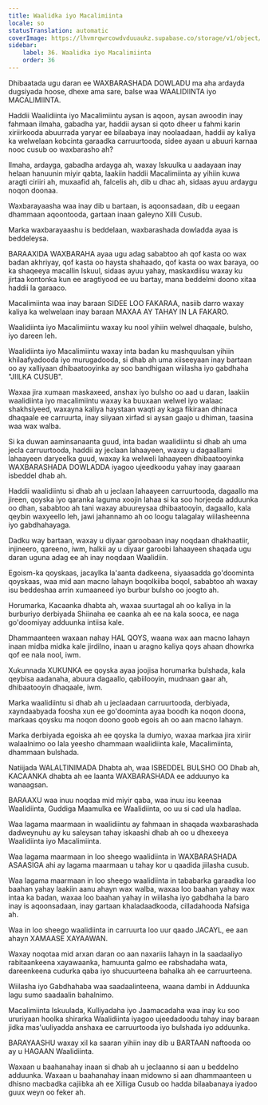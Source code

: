 ```yaml
---
title: Waalidka iyo Macalimiinta
locale: so
statusTranslation: automatic
coverImage: https://lhvmrqwrcowdvduuaukz.supabase.co/storage/v1/object/public/strapi-uploads/small_cover-educacion-fundamental.webp-2d51a7828a2b1309555be27f7e2a61a0.webp
sidebar:
    label: 36. Waalidka iyo Macalimiinta
    order: 36
---
```

Dhibaatada ugu daran ee WAXBARASHADA DOWLADU ma aha ardayda dugsiyada hoose, dhexe ama sare, balse waa WAALIDIINTA iyo MACALIMIINTA.

Haddii Waalidiinta iyo Macalimiintu aysan is aqoon, aysan awoodin inay fahmaan ilmaha, gabadha yar, haddii aysan si qoto dheer u fahmi karin xiriirkooda abuurrada yaryar ee bilaabaya inay noolaadaan, haddii ay kaliya ka welwelaan kobcinta garaadka carruurtooda, sidee ayaan u abuuri karnaa nooc cusub oo waxbarasho ah?

Ilmaha, ardayga, gabadha ardayga ah, waxay Iskuulka u aadayaan inay helaan hanuunin miyir qabta, laakiin haddii Macalimiinta ay yihiin kuwa aragti ciriiri ah, muxaafid ah, falcelis ah, dib u dhac ah, sidaas ayuu ardaygu noqon doonaa.

Waxbarayaasha waa inay dib u bartaan, is aqoonsadaan, dib u eegaan dhammaan aqoontooda, gartaan inaan galeyno Xilli Cusub.

Marka waxbarayaashu is beddelaan, waxbarashada dowladda ayaa is beddeleysa.

BARAAXIDA WAXBARAHA ayaa ugu adag sababtoo ah qof kasta oo wax badan akhriyay, qof kasta oo haysta shahaado, qof kasta oo wax baraya, oo ka shaqeeya macallin Iskuul, sidaas ayuu yahay, maskaxdiisu waxay ku jirtaa kontonka kun ee aragtiyood ee uu bartay, mana beddelmi doono xitaa haddii la garaaco.

Macalimiinta waa inay baraan SIDEE LOO FAKARAA, nasiib darro waxay kaliya ka welwelaan inay baraan MAXAA AY TAHAY IN LA FAKARO.

Waalidiinta iyo Macalimiintu waxay ku nool yihiin welwel dhaqaale, bulsho, iyo dareen leh.

Waalidiinta iyo Macalimiintu waxay inta badan ku mashquulsan yihiin khilaafyadooda iyo murugadooda, si dhab ah uma xiiseeyaan inay bartaan oo ay xalliyaan dhibaatooyinka ay soo bandhigaan wiilasha iyo gabdhaha "JIILKA CUSUB".

Waxaa jira xumaan maskaxeed, anshax iyo bulsho oo aad u daran, laakiin waalidiinta iyo macalimiintu waxay ka buuxaan welwel iyo walaac shakhsiyeed, waxayna kaliya haystaan ​​waqti ay kaga fikiraan dhinaca dhaqaale ee carruurta, inay siiyaan xirfad si aysan gaajo u dhiman, taasina waa wax walba.

Si ka duwan aaminsanaanta guud, inta badan waalidiintu si dhab ah uma jecla carruurtooda, haddii ay jeclaan lahaayeen, waxay u dagaallami lahaayeen daryeelka guud, waxay ka welweli lahaayeen dhibaatooyinka WAXBARASHADA DOWLADDA iyagoo ujeedkoodu yahay inay gaaraan isbeddel dhab ah.

Haddii waalidiintu si dhab ah u jeclaan lahaayeen carruurtooda, dagaallo ma jireen, qoyska iyo qaranka laguma xoojin lahaa si ka soo horjeeda adduunka oo dhan, sababtoo ah tani waxay abuureysaa dhibaatooyin, dagaallo, kala qeybin waxyeello leh, jawi jahannamo ah oo loogu talagalay wiilasheenna iyo gabdhahayaga.

Dadku way bartaan, waxay u diyaar garoobaan inay noqdaan dhakhaatiir, injineero, qareeno, iwm, halkii ay u diyaar garoobi lahaayeen shaqada ugu daran uguna adag ee ah inay noqdaan Waalidiin.

Egoism-ka qoyskaas, jacaylka la'aanta dadkeena, siyaasadda go'doominta qoyskaas, waa mid aan macno lahayn boqolkiiba boqol, sababtoo ah waxay isu beddeshaa arrin xumaaneed iyo burbur bulsho oo joogto ah.

Horumarka, Kacaanka dhabta ah, waxaa suurtagal ah oo kaliya in la burburiyo derbiyada Shiinaha ee caanka ah ee na kala sooca, ee naga go'doomiyay adduunka intiisa kale.

Dhammaanteen waxaan nahay HAL QOYS, waana wax aan macno lahayn inaan midba midka kale jirdilno, inaan u aragno kaliya qoys ahaan dhowrka qof ee nala nool, iwm.

Xukunnada XUKUNKA ee qoyska ayaa joojisa horumarka bulshada, kala qeybisa aadanaha, abuura dagaallo, qabiilooyin, mudnaan gaar ah, dhibaatooyin dhaqaale, iwm.

Marka waalidiintu si dhab ah u jeclaadaan carruurtooda, derbiyada, xayndaabyada foosha xun ee go'doominta ayaa boodh ka noqon doona, markaas qoysku ma noqon doono goob egois ah oo aan macno lahayn.

Marka derbiyada egoiska ah ee qoyska la dumiyo, waxaa markaa jira xiriir walaalnimo oo lala yeesho dhammaan waalidiinta kale, Macalimiinta, dhammaan bulshada.

Natiijada WALALTINIMADA Dhabta ah, waa ISBEDDEL BULSHO OO Dhab ah, KACAANKA dhabta ah ee laanta WAXBARASHADA ee adduunyo ka wanaagsan.

BARAAXU waa inuu noqdaa mid miyir qaba, waa inuu isu keenaa Waalidiinta, Guddiga Maamulka ee Waalidiinta, oo uu si cad ula hadlaa.

Waa lagama maarmaan in waalidiintu ay fahmaan in shaqada waxbarashada dadweynuhu ay ku saleysan tahay iskaashi dhab ah oo u dhexeeya Waalidiinta iyo Macalimiinta.

Waa lagama maarmaan in loo sheego waalidiinta in WAXBARASHADA ASAASIGA ahi ay lagama maarmaan u tahay kor u qaadida jiilasha cusub.

Waa lagama maarmaan in loo sheego waalidiinta in tababarka garaadka loo baahan yahay laakiin aanu ahayn wax walba, waxaa loo baahan yahay wax intaa ka badan, waxaa loo baahan yahay in wiilasha iyo gabdhaha la baro inay is aqoonsadaan, inay gartaan khaladaadkooda, cilladahooda Nafsiga ah.

Waa in loo sheego waalidiinta in carruurta loo uur qaado JACAYL, ee aan ahayn XAMAASE XAYAAWAN.

Waxay noqotaa mid arxan daran oo aan naxariis lahayn in la saadaaliyo rabitaankeena xayawaanka, hamuunta galmo ee rabshadaha wata, dareenkeena cudurka qaba iyo shucuurteena bahalka ah ee carruurteena.

Wiilasha iyo Gabdhahaba waa saadaalinteena, waana dambi in Adduunka lagu sumo saadaalin bahalnimo.

Macalimiinta Iskuulada, Kulliyadaha iyo Jaamacadaha waa inay ku soo ururiyaan hoolka shirarka Waalidiinta iyagoo ujeedadoodu tahay inay baraan jidka mas'uuliyadda anshaxa ee carruurtooda iyo bulshada iyo adduunka.

BARAYAASHU waxay xil ka saaran yihiin inay dib u BARTAAN naftooda oo ay u HAGAAN Waalidiinta.

Waxaan u baahanahay inaan si dhab ah u jeclaanno si aan u beddelno adduunka. Waxaan u baahanahay inaan midowno si aan dhammaanteen u dhisno macbadka cajiibka ah ee Xilliga Cusub oo hadda bilaabanaya iyadoo guux weyn oo feker ah.

